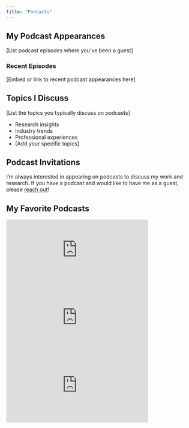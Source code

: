 ```yaml
---
title: "Podcasts"
---
```


## My Podcast Appearances

[List podcast episodes where you've been a guest] 

### Recent Episodes

[Embed or link to recent podcast appearances here]

## Topics I Discuss

[List the topics you typically discuss on podcasts]

- Research insights
- Industry trends
- Professional experiences
- [Add your specific topics]

## Podcast Invitations

I'm always interested in appearing on podcasts to discuss my work and research. If you have a podcast and would like to have me as a guest, please [reach out](mailto:jacobmcpherson@utexas.edu)!

## My Favorite Podcasts

<iframe 
    src="https://open.spotify.com/embed/show/2MydwKJpiKwiNRdxIzvFIt" 
    width="75%" 
    height="180" 
    frameborder="0" 
    allowtransparency="true" 
    allow="encrypted-media">
</iframe>

<iframe 
    src="https://open.spotify.com/embed/show/7jqm8WKNGpP2N7bjWyKBrt" 
    width="75%" 
    height="180" 
    frameborder="0" 
    allowtransparency="true" 
    allow="encrypted-media">
</iframe>

<iframe 
    src="https://open.spotify.com/embed/show/1D79kHPArirj7kVhQUBBCE" 
    width="75%" 
    height="180" 
    frameborder="0" 
    allowtransparency="true" 
    allow="encrypted-media">
</iframe>
